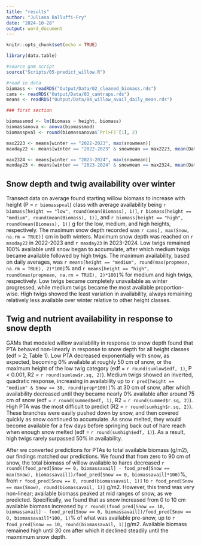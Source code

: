 ```yaml
---
title: "results"
author: "Juliana Balluffi-Fry"
date: "2024-10-28"
output: word_document
---
```


```r
knitr::opts_chunk$set(echo = TRUE)

library(data.table)

#source gam script
source("Scripts/05-predict_willow.R")

#read in data 
biomass <- readRDS("Output/Data/02_cleaned_biomass.rds")
cams <- readRDS("Output/Data/03_camtraps.rds")
means <- readRDS("Output/Data/04_willow_avail_daily_mean.rds")

### first section 

biomassmod <- lm(Biomass ~ height, biomass)
biomassanova <- anova(biomassmod)
biomasspval <- round(biomassanova$`Pr(>F)`[1], 2)

max2223 <- means[winter == "2022-2023", max(snowmean)]
maxday22 <- means[winter == "2022-2023" & snowmean == max2223, mean(Date)]

max2324 <- means[winter == "2023-2024", max(snowmean)]
maxday23 <- means[winter == "2023-2024" & snowmean == max2324, mean(Date)]

```


## Snow depth and twig availability over winter

Transect data on average found starting willow biomass to increase with height (P = `r biomasspval`) class with average availability being `r biomass[height == "low", round(mean(Biomass), 1)]`, `r biomass[height == "medium", round(mean(Biomass), 1)]`, and `r biomass[height == "high", round(mean(Biomass), 1)]` g for the low, medium, and high heights, respectively. The maximum snow depth recorded was `r cams[, max(Snow, na.rm = TRUE)]` cm in both winters. Maximum snow depth was reached on `r maxday22` in 2022-2023 and `r maxday23` in 2023-2024. Low twigs remained 100% available until snow began to accumulate, after which medium twigs became available followed by high twigs. The maximum availability, based on daily averages, was `r means[height == "medium", round(max(propmean, na.rm = TRUE), 2)*100]`% and `r means[height == "high", round(max(propmean, na.rm = TRUE), 2)*100]`% for medium and high twigs, respectively. Low twigs became completely unavailable as winter progressed, while medium twigs became the most available proportion-wise. High twigs showed the least variation in availability, always remaining relatively less available over winter relative to other height classes.


## Twig and nutrient availability in response to snow depth

GAMs that modeled willow availability in response to snow depth found that PTA behaved non-linearly in response to snow depth for all height classes (edf > 2; Table 1). Low PTA decreased exponentially with snow, as expected, becoming 0% available at roughly 50 cm of snow, or the maximum height of the low twig category (edf = `r round(sumlow$edf, 1)`, P < 0.001, R2 = `r round(sumlow$r.sq, 2)`). Medium twigs showed an inverted, quadratic response, increasing in availability up to `r pred[height == "medium" & Snow == 30, round(prop*100)]`% at 30 cm of snow, after which availability decreased until they became nearly 0% available after around 75 cm of snow (edf = `r round(summed$edf, 1)`, R2 = `r round(summed$r.sq, 2)`). High PTA was the most difficult to predict (R2 = `r round(sumhigh$r.sq, 2)`). These branches were easily pushed down by snow, and then covered quickly as snow continued to accumulate. As snow melted, they would become available for a few days before springing back out of hare reach when enough snow melted (edf = `r round(sumhigh$edf, 1)`). As a result, high twigs rarely surpassed 50% in availability.

After we converted predictions for PTAs to total available biomass (g/m2), our findings matched our predictions. We found that from zero to 90 cm of snow, the total biomass of willow available to hares decreased `r round((food_pred[Snow == 0, biomassavail] - food_pred[Snow == max(Snow), biomassavail])/food_pred[Snow == 0, biomassavail]*100)`%, from `r food_pred[Snow == 0, round(biomassavail, 1)]` to `r food_pred[Snow == max(Snow), round(biomassavail, 1)]` g/m2. However, this trend was very non-linear; available biomass peaked at mid ranges of snow, as we predicted. Specifically, we found that as snow increased from 0 to 10 cm available biomass increased by `r round((food_pred[Snow == 10, biomassavail] - food_pred[Snow == 0, biomassavail])/food_pred[Snow == 0, biomassavail]*100, 1)`% of what was available pre-snow, up to `r food_pred[Snow == 10, round(biomassavail, 1)]`g/m2. Available biomass remained high until 30 cm after which it declined steadily until the maxmimum snow depth.